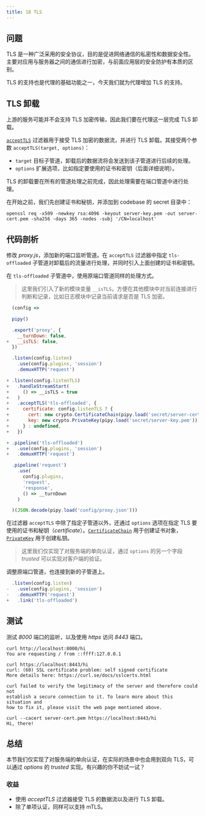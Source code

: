 ```yaml
---
title: 18 TLS
---
```


## 问题

TLS 是一种广泛采用的安全协议，目的是促进网络通信的私密性和数据安全性。主要对应用与服务器之间的通信进行加密，与前面应用层的安全防护有本质的区别。

TLS 的支持也是代理的基础功能之一，今天我们就为代理增加 TLS 的支持。

## TLS 卸载

上游的服务可能并不会支持 TLS 加密传输，因此我们要在代理这一层完成 TLS 卸载。

[`acceptTLS`](/reference/Configuration/acceptTLS) 过滤器用于接受 TLS 加密的数据流，并进行 TLS 卸载。其接受两个参数 `acceptTLS(target, options)`：

* `target` 目标子管道，卸载后的数据流将会发送到该子管道进行后续的处理。
* `options` 扩展选项，比如指定要使用的证书和密钥（后面详细说明）。

TLS 的卸载要在所有的管道处理之前完成，因此处理需要在端口管道中进行处理。

在开始之前，我们先创建证书和秘钥，并添加到 codebase 的 secret 目录中：

```shell
openssl req -x509 -newkey rsa:4096 -keyout server-key.pem -out server-cert.pem -sha256 -days 365 -nodes -subj '/CN=localhost'
```

## 代码剖析

修改 *proxy.js*，添加新的端口监听管道。在 `acceptTLS` 过滤器中指定 `tls-offloaded` 子管道对卸载后的流量进行处理，并同时引入上面创建的证书和密钥。

在 `tls-offloaded` 子管道中，使用原端口管道同样的处理方式。

> 这里我们引入了新的模块变量 `__isTLS`，方便在其他模块中对当前连接进行判断和记录，比如日志模块中记录当前请求是否是 TLS 加密。

```javascript
  (config =>

  pipy()

  .export('proxy', {
    __turnDown: false,
+   __isTLS: false,
  })

  .listen(config.listen)
    .use(config.plugins, 'session')  
    .demuxHTTP('request')

+ .listen(config.listenTLS)
+   .handleStreamStart(
+     () => __isTLS = true
+   )
+   .acceptTLS('tls-offloaded', {
+     certificate: config.listenTLS ? {
+       cert: new crypto.CertificateChain(pipy.load('secret/server-cert.pem')),
+       key: new crypto.PrivateKey(pipy.load('secret/server-key.pem')),
+     } : undefined,
+   })

+ .pipeline('tls-offloaded')
+   .use(config.plugins, 'session')
+   .demuxHTTP('request')

  .pipeline('request')
    .use(
      config.plugins,
      'request',
      'response',
      () => __turnDown
    )

  )(JSON.decode(pipy.load('config/proxy.json')))
```

在过滤器 `acceptTLS` 中除了指定子管道以外，还通过 `options` 选项在指定 TLS 要使用的证书和秘钥（*certificate*）。[`CertificateChain`](/reference/crypto/CertificateChain) 用于创建证书对象，[`PrivateKey`](/reference/crypto/PrivateKey) 用于创建私钥。

> 这里我们仅实现了对服务端的单向认证，通过 `options` 的另一个字段 *trusted* 可以实现对客户端的验证。

调整原端口管道，也连接到新的子管道上。

```javascript
  .listen(config.listen)
-   .use(config.plugins, 'session')  
-   .demuxHTTP('request')
+   .link('tls-offloaded')
```

## 测试

测试 *8000* 端口的监听，以及使用 *https* 访问 *8443* 端口。

```shell
curl http://localhost:8000/hi
You are requesting / from ::ffff:127.0.0.1

curl https://localhost:8443/hi
curl: (60) SSL certificate problem: self signed certificate
More details here: https://curl.se/docs/sslcerts.html

curl failed to verify the legitimacy of the server and therefore could not
establish a secure connection to it. To learn more about this situation and
how to fix it, please visit the web page mentioned above.

curl --cacert server-cert.pem https://localhost:8443/hi
Hi, there!
```

## 总结

本节我们仅实现了对服务端的单向认证，在实际的场景中也会用到双向 TLS，可以通过 *options* 的 *trusted* 实现。有兴趣的你不妨试一试？

### 收益

* 使用 *acceptTLS* 过滤器接受 TLS 的数据流以及进行 TLS 卸载。
* 除了单项认证，同样可以支持 mTLS。

